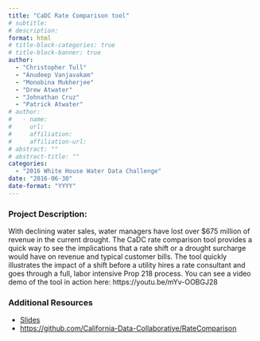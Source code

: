```yaml
---
title: "CaDC Rate Comparison tool"
# subtitle: 
# description: 
format: html
# title-block-categories: true
# title-block-banner: true
author: 
  - "Christopher Tull"
  - "Anudeep Vanjavakam"
  - "Monobina Mukherjee"
  - "Drew Atwater"
  - "Johnathan Cruz"
  - "Patrick Atwater"
# author:
#   - name: 
#     url: 
#     affiliation: 
#     affiliation-url:
# abstract: ""
# abstract-title: ""
categories: 
  - "2016 White House Water Data Challenge"
date: "2016-06-30"
date-format: "YYYY"
---
```


<!-- COMMENT
## params_NOTUSED-proj_title

#### Year: params_NOTUSED-year

#### Topics: params_NOTUSED-topics

#### Awards: params_NOTUSED-awards

#### Team Members: params_NOTUSED-team_members
UNCOMMENT -->

### Project Description:

With declining water sales, water managers have lost over $675 million of revenue in the current drought. The CaDC rate comparison tool provides a quick way to see the implications that a rate shift or a drought surcharge would have on revenue and typical customer bills. The tool quickly illustrates the impact of a shift before a utility hires a rate consultant and goes through a full, labor intensive Prop 218 process. 
 You can see a video demo of the tool in action here: https://youtu.be/mYv-OOBGJ28

### Additional Resources

- [Slides](https://drive.google.com/file/d/0B5n4IeHrVBinODNsWnpxLUQwRms/view?resourcekey=0-JrFW-I6y4YRQgYT00-Kw8g)
- <https://github.com/California-Data-Collaborative/RateComparison>
